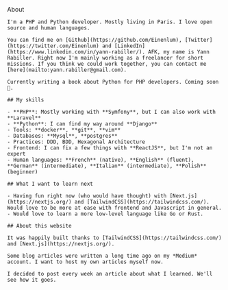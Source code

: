 
<Layout>
    <Head>
        <title>About</title>
    </Head>
    <PageTitle>About</PageTitle>

    I'm a PHP and Python developer. Mostly living in Paris. I love open source and human languages.

    You can find me on [Github](https://github.com/Einenlum), [Twitter](https://twitter.com/Einenlum) and [LinkedIn](https://www.linkedin.com/in/yann-rabiller/). AFK, my name is Yann Rabiller. Right now I'm mainly working as a freelancer for short missions. If you think we could work together, you can contact me [here](mailto:yann.rabiller@gmail.com).

    Currently writing a book about Python for PHP developers. Coming soon 🙊.

    ## My skills

    - **PHP**: Mostly working with **Symfony**, but I can also work with **Laravel**
    - **Python**: I can find my way around **Django**
    - Tools: **docker**, **git**, **vim**
    - Databases: **Mysql**, **postgres**
    - Practices: DDD, BDD, Hexagonal Architecture
    - Frontend: I can fix a few things with **ReactJS**, but I'm not an expert
    - Human languages: **French** (native), **English** (fluent), **German** (intermediate), **Italian** (intermediate), **Polish** (beginner)

    ## What I want to learn next

    - Having fun right now (who would have thought) with [Next.js](https://nextjs.org/) and [TailwindCSS](https://tailwindcss.com/). Would love to be more at ease with frontend and Javascript in general.
    - Would love to learn a more low-level language like Go or Rust.

    ## About this website

    It was happily built thanks to [TailwindCSS](https://tailwindcss.com/) and [Next.js](https://nextjs.org/).

    Some blog articles were written a long time ago on my *Medium* account. I want to host my own articles myself now.

    I decided to post every week an article about what I learned. We'll see how it goes.

</Layout>
